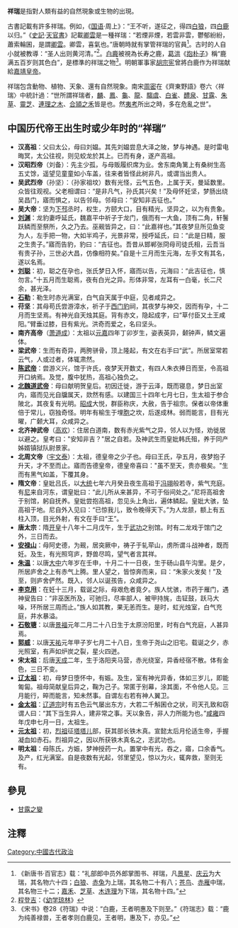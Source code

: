 '''祥瑞'''是指對人類有益的自然現象或生物的出現。

古書記載有許多祥瑞。例如，《[[國語_(書)|国语]]·周上》：“王不听，遂征之，得四[[白狼|白狼]]，四[[白鹿|白鹿]]以归。”《[[史記|史記]]·[[天官書|天官書]]》記載[[卿雲|卿雲]]是一種祥瑞：“若煙非煙，若雲非雲，鬱郁紛紛，蕭索輪囷，是謂[[卿雲|卿雲]]。卿雲，喜氣也。”唐朝時就有掌管祥瑞的官員<ref>《新唐书·百官志》载：“礼部郎中员外郎掌图书、祥瑞，凡[[景星|景星]]、[[彩雲|庆云]]为大瑞，其名物六十四；[[白狼|白狼]]、[[赤兔|赤兔]]为上瑞，其名物二十有八；[[苍鸟|苍鸟]]、[[赤雁|赤雁]]中瑞，其名物三十二；[[嘉禾|嘉禾]]、[[芝草|芝草]]、[[木连理|木连理]]为下瑞，其名物十四。”</ref>。古时的人自小就被教導：“圣人出则黄河清。”<ref>[[程登吉|程登吉]]：《[[幼学琼林|幼学琼林]]》</ref>。[[白鹿|白鹿]]被視為长寿之鹿，[[葛洪|葛洪]]《[[抱朴子|抱朴子]]》稱“鹿满五百岁则其色白”，是標準的祥瑞之物<ref>《宋书》卷28《符瑞》中说：“白鹿，王者明惠及下则至。”《符瑞志》载：“鹿为纯善禄兽，王者孝则白鹿见，王者明，惠及下，亦见。”</ref>。明朝軍事家[[胡宗宪|胡宗宪]]曾將白鹿作为祥瑞献給[[嘉靖皇帝|嘉靖皇帝]]。

祥瑞包含動物、植物、天象、還有自然現象。南宋[[周密|周密]]在《齊東野語》卷六〈祥瑞〉中統計過：“世所謂祥瑞者，[[麒麟|麟]]、[[鳳|鳳]]、[[龜|龜]]、[[龍|龍]]、[[騶虞|騶虞]]、[[白雀|白雀]]、[[醴泉|醴泉]]、[[甘露|甘露]]、[[朱草|朱草]]、[[靈芝|靈芝]]、[[連理之木|連理之木]]、[[合頴之禾|合頴之禾]]皆是也。然[[夷考|夷考]]所出之時，多在危亂之世”。

== 中国历代帝王出生时或少年时的“祥瑞” ==
* '''汉高祖'''：父曰太公，母曰刘媪。其先刘媪尝息大泽之陂，梦与神遇。是时雷电晦冥，太公往视，则见蛟龙於其上。已而有身，遂产高祖。
* '''汉昭烈帝'''（刘备）：先主少孤，与母贩履织席为业。舍东南角篱上有桑树生高五丈馀，遥望见童童如小车盖，往来者皆怪此树非凡，或谓当出贵人。
* '''吴武烈帝'''（孙坚）：（孙家祖坟）数有光怪，云气五色，上属于天，曼延数里。众皆往观视。父老相谓曰：“是非凡气，孙氏其兴矣！”及母怀妊坚，梦肠出绕吴昌门，寤而惧之，以告邻母。邻母曰：“安知非吉征也。”
* '''吴大帝'''：坚为[[下邳|下邳]]丞时，权生，方颐大口，目有精光，坚异之，以为有贵象。
* '''[[刘渊|刘渊]]'''：龙豹妻呼延氏，魏嘉平中祈子于龙门，俄而有一大鱼，顶有二角，轩鬐跃鳞而至祭所，久之乃去。巫觋皆异之，曰：“此嘉祥也。”其夜梦旦所见鱼变为人，左手把一物，大如半鸡子，光景非常，授呼延氏，曰：“此是日精，服之生贵子。”寤而告豹，豹曰：“吉征也。吾昔从邯郸张冏母司徒氏相，云吾当有贵子孙，三世必大昌，仿像相符矣。”自是十三月而生元海，左手文有其名，遂以名焉。
* '''[[刘聪|刘聪]]'''：初，聪之在孕也，张氏梦日入怀，寤而以告，元海曰：“此吉征也，慎勿言。”十五月而生聪焉，夜有白光之异。形体非常，左耳有一白毫，长二尺余，甚光泽。
* '''[[石勒|石勒]]'''：勒生时赤光满室，白气自天属于中庭，见者咸异之。
* '''苻坚'''：其母苟氏尝游漳水，祈子于[[西门豹|西门豹]]祠，其夜梦与神交，因而有孕，十二月而生坚焉。有神光自天烛其庭。背有赤文，隐起成字，曰“草付臣又土王咸阳。”臂垂过膝，目有紫光。洪奇而爱之，名曰坚头。
* '''南齐高帝'''（[[萧道成|萧道成]]）：太祖以[[元嘉_(刘宋)|元嘉]]四年丁卯岁生，姿表英异，颡钟声，鳞文遍体。
* '''梁武帝'''：生而有奇异，两胯骈骨，顶上隆起，有文在右手曰“武”。所居室常若云气，人或过者，体辄肃然。
* '''[[陈武帝|陈武帝]]'''：尝游义兴，馆于许氏，夜梦天开数丈，有四人朱衣捧日而至，令高祖开口纳焉。及觉，腹中犹热，高祖心独负之。
* '''[[北魏道武帝|北魏道武帝]]'''：母曰献明贺皇后。初因迁徙，游于云泽，既而寝息，梦日出室内，寤而见光自牖属天，欻然有感。以建国三十四年七月七日，生太祖于参合陂北，其夜复有光明。[[拓跋寔|昭成]]大悦，群臣称庆，大赦，告于祖宗。保者以帝体重倍于常儿，窃独奇怪。明年有榆生于埋[[胎盘|胞]]之坎，后遂成林。弱而能言，目有光曜，广颡大耳，众咸异之。
* '''北齐神武帝'''（[[高欢|高欢]]）：住居白道南，数有赤光紫气之异，邻人以为怪，劝徙居以避之。皇考曰："安知非吉？"居之自若。及神武生而皇妣韩氏殂，养于同产姊婿镇狱队尉景家。
* '''北周文帝'''（[[宇文泰|宇文泰]]）：太祖，德皇帝之少子也。母曰王氏，孕五月，夜梦抱子升天，才不至而止。寤而告德皇帝，德皇帝喜曰："虽不至天，贵亦极矣。"生而有黑气如盖，下覆其身。
* '''隋文帝'''：皇妣吕氏，以[[大统_(西魏)|大统]]七年六月癸丑夜生高祖于[[冯翊|冯翊]]般若寺，紫气充庭。有[[尼姑|尼]]来自河东，谓皇妣曰：“此儿所从来甚异，不可于俗间处之。”尼将高祖舍于别馆，躬自抚养。皇妣尝抱高祖，忽见头上角出，遍体鳞起。皇妣大骇，坠高祖于地。尼自外入见曰：“已惊我儿，致令晚得天下。”为人龙颔，额上有五柱入顶，目光外射，有文在手曰“王”。
* '''唐太宗'''：隋[[开皇|开皇]]十八年十二月戊午，生于[[武功|武功]]之别馆。时有二龙戏于馆门之外，三日而去。
* '''[[安禄山|安禄山]]'''：母阿史德，为觋，居突厥中，祷子于轧荦山，虏所谓斗战神者，既而妊。及生，有光照穹庐，野兽尽鸣，望气者言其祥。
* '''[[朱温|朱温]]'''：以唐[[大中_(唐朝)|大中]]六年岁在壬申，十月二十一日夜，生于砀山县午沟里。是夕，所居庐舍之上有赤气上腾。里人望之，皆惊奔而来，曰：“朱家火发矣！”及至，则庐舍俨然。既入，邻人以诞孩告，众咸异之。
* '''[[李克用|李克用]]'''：在妊十三月，载诞之际，母艰危者竟夕。族人忧骇，市药于雁门，遇神叟告曰：“非巫医所及，可驰归，尽率部人，被甲持旄，击钲鼓，跃马大噪，环所居三周而止。”族人如其教，果无恙而生。是时，虹光烛室，白气充庭，井水暴溢。
* '''[[石敬瑭|石敬瑭]]'''：以唐[[景福_(唐朝)|景福]]元年二月二十八日生于太原汾阳里，时有白气充庭，人甚异焉。
* '''[[郭威|郭威]]'''：以唐[[天祐_(唐朝)|天祐]]元年甲子岁七月二十八日，生帝于尧山之旧宅。载诞之夕，赤光照室，有声如炉炭之裂，星火四迸。
* '''宋太祖'''：后唐[[天成_(后唐)|天成]]二年，生于洛阳夹马营，赤光绕室，异香经宿不散。体有金色，三日不变。
* '''[[辽太祖|辽太祖]]'''：初，母梦日堕怀中，有娠。及生，室有神光异香，体如三岁儿，即能匍匐。祖母简献皇后异之，鞠为己子。常匿于别幕，涂其面，不令他人见。三月能行，晬而能言，知未然事。自谓左右若有神人翼卫。
* '''[[金太祖|金太祖]]'''：[[辽道宗|辽道宗]]时有五色云气屡出东方，大若二千斛囷仓之状，司天孔致和窃谓人曰：“其下当生异人，建非常之事。天以象告，非人力所能为也。”[[咸雍|咸雍]]四年戊申七月一日，太祖生。
* '''[[元太祖|元太祖]]'''：初，[[也速该|烈祖]]征[[塔塔儿|塔塔儿]]部，获其部长铁木真。宣懿太后月伦适生帝，手握凝血如赤石。烈祖异之，因以所获铁木真名之，志武功也。
* '''明太祖'''：母陈氏，方娠，梦神授药一丸，置掌中有光，吞之，寤，口余香气。及产，红光满室。自是夜数有光起，邻里望见，惊以为火，辄奔救，至则无有。

==參見==
*[[甘露之變|甘露之變]]

==注釋==
{{Reflist|2}}

[[Category:中國古代政治|Category:中國古代政治]]